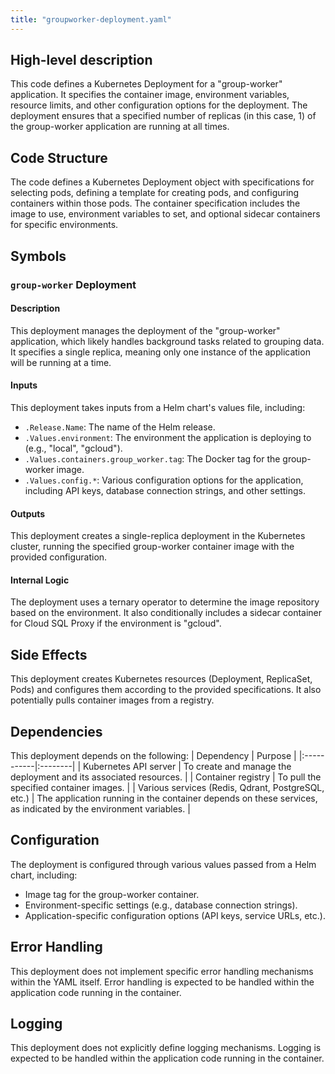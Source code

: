 ```yaml
---
title: "groupworker-deployment.yaml"
---
```


## High-level description
This code defines a Kubernetes Deployment for a "group-worker" application. It specifies the container image, environment variables, resource limits, and other configuration options for the deployment. The deployment ensures that a specified number of replicas (in this case, 1) of the group-worker application are running at all times.

## Code Structure
The code defines a Kubernetes Deployment object with specifications for selecting pods, defining a template for creating pods, and configuring containers within those pods. The container specification includes the image to use, environment variables to set, and optional sidecar containers for specific environments.

## Symbols

### `group-worker` Deployment
#### Description
This deployment manages the deployment of the "group-worker" application, which likely handles background tasks related to grouping data. It specifies a single replica, meaning only one instance of the application will be running at a time.

#### Inputs
This deployment takes inputs from a Helm chart's values file, including:
* `.Release.Name`: The name of the Helm release.
* `.Values.environment`: The environment the application is deploying to (e.g., "local", "gcloud").
* `.Values.containers.group_worker.tag`: The Docker tag for the group-worker image.
* `.Values.config.*`: Various configuration options for the application, including API keys, database connection strings, and other settings.

#### Outputs
This deployment creates a single-replica deployment in the Kubernetes cluster, running the specified group-worker container image with the provided configuration.

#### Internal Logic
The deployment uses a ternary operator to determine the image repository based on the environment. It also conditionally includes a sidecar container for Cloud SQL Proxy if the environment is "gcloud".

## Side Effects
This deployment creates Kubernetes resources (Deployment, ReplicaSet, Pods) and configures them according to the provided specifications. It also potentially pulls container images from a registry.

## Dependencies
This deployment depends on the following:
| Dependency | Purpose |
|:-----------|:--------|
| Kubernetes API server | To create and manage the deployment and its associated resources. |
| Container registry | To pull the specified container images. |
| Various services (Redis, Qdrant, PostgreSQL, etc.) | The application running in the container depends on these services, as indicated by the environment variables. |

## Configuration
The deployment is configured through various values passed from a Helm chart, including:
* Image tag for the group-worker container.
* Environment-specific settings (e.g., database connection strings).
* Application-specific configuration options (API keys, service URLs, etc.).

## Error Handling
This deployment does not implement specific error handling mechanisms within the YAML itself. Error handling is expected to be handled within the application code running in the container.

## Logging
This deployment does not explicitly define logging mechanisms. Logging is expected to be handled within the application code running in the container.
